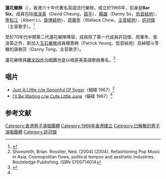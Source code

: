 {{藝人
| 姓名 = 蓮花樂隊
| 圖片 = 
| 類型 = 組合
| 原名 = Lotus
| 音樂類型 = [[華語流行音樂|華語流行音樂]]
| 職業 = [[樂隊|樂隊]]
| 活躍年代 = 1966年至1970年代
| 唱片公司 = 
| 過往成員 = [[許冠傑|許冠傑]]<br/>[[張浚英|張浚英]]<br/>[[蘇雄|蘇雄]]<br/>[[李松江|李松江]]<br/>[[周華年|周華年]]
}}

'''蓮花樂隊'''（{{lang|en|'''Lotus'''}}），香港六十年代著名英語流行樂隊，成立於1966年，前身是'''Bar Six'''。成員包括[[張浚英|張浚英]]（David Cheung，[[鼓手|鼓手]]）、[[蘇雄|蘇雄]]（Danny So，[[低音結他|低音結他]]）、[[李松江|李松江]]（Albert Li，[[旋律結他|旋律結他]]）、[[周華年|周華年]]（Wallace Chow，[[主音結他|主音結他]]），[[許冠傑|許冠傑]]（主音歌手）。<ref name="imdb">{{cite web|url=http://www.imdb.com/name/nm0401207/bio|title=Sam Hui|publisher=The Internet Movie Database|access-date=2010-05-27|archive-date=2016-04-12|archive-url=https://web.archive.org/web/20160412211203/http://www.imdb.com/name/nm0401207/bio|dead-url=no}}</ref>

至於70年代中期第二代蓮花樂隊陣容，成員除了第一代成員許冠傑、周華年、張浚英之外，新加入[[玉石樂隊|玉石樂隊]]成員楊喬興（Patrick Yeung，低音結他）及綽號斗零糖的唐樹芬（Danny Tong，主音歌手）。

蓮花樂隊與[[羅文四步合唱團|羅文四步合唱團]]也是以唱英美英語歌曲著名。<ref name="Shoesmith">Shoesmith, Brian. Rossiter, Ned. [2004] (2004). Refashioning Pop Music in Asia: Cosmopolitan flows, political tempos and aesthetic Industries. Routeledge Publishing. ISBN 0700714014</ref>

== 唱片 ==
*[[Just_A_Little_c/w_Spoonful_Of_Sugar|Just A Little c/w Spoonful Of Sugar]]（細碟 1967）<ref name="samhui">{{cite web|url=http://www.samhuiwun.com/alb-lotus.php|title=許冠傑知音網裡尋|access-date=2010-05-27|archive-date=2014-02-18|archive-url=https://web.archive.org/web/20140218083552/http://www.samhuiwun.com/alb-lotus.php|dead-url=yes}}</ref>
*[[I'll_Be_Waiting_c/w_Cute_Little_June|I'll Be Waiting c/w Cute Little June]]（細碟 1967）<ref name="samhui" />

==参考文献==
<div class="references-small">
<references />
</div>

{{許冠傑}}
[[Category:香港男子演唱團體|Category:香港男子演唱團體]]
[[Category:1966年香港建立|Category:1966年香港建立]]
[[Category:已解散的男子演唱團體|Category:已解散的男子演唱團體]]
[[Category:許冠傑|Category:許冠傑]]